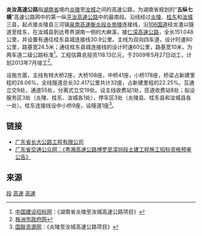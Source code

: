 '''炎汝高速公路'''指[[湖南高速公路|湖南省]]境内[[炎陵县|炎陵]]至[[汝城县|汝城]]之间的高速公路，为湖南省规划的“'''五纵七横'''”高速公路网中的第一纵[[平汝高速公路|平汝高速公路]]中的最南段。沿线经过[[炎陵县|炎陵]]、[[桂东县|桂东]]和[[汝城县|汝城]]三县，起点接炎陵县三河镇[[泉南高速公路|泉南高速]][[泉南高速衡炎段|衡炎段]][[炎帝陵|炎帝陵]]连接线，沿[[106国道|106国道]]经龙渣以隧道至桂东，在汝城县到达粤界湖南一侧的大麻溪，接[[仁深高速公路|仁深高速公路]]，全长151.048公里，并设置有通往桂东县城连接线30.9公里。主线为双向四车道，设计时速80公里，路基宽24.5米；通往桂东县城连接线的设计时速60公里，路基宽10米，为两车道二级公路标准<ref>[http://www.zhaobiao.gov.cn/z/notice/2009/6/24/23227641.shtml 中国建设招标网]{{dead link|date=2018年3月 |bot=InternetArchiveBot |fix-attempted=yes }}：《湖南省炎陵至汝城高速公路项目》</ref>。工程估算总投资118.13亿元，于2009年5月27日动工，计划2013年7月竣工<ref>[http://www.zzcity.gov.cn/sitepublish/site1/gov/zwdt/xsqdt/content_46321.html 株洲市政府网]{{dead link|date=2018年3月 |bot=InternetArchiveBot |fix-attempted=yes }}</ref>。

设施方面，主线有特大桥2座，大桥108座，中桥41座，小桥178座，桥梁占新建里程的28.06%，全线隧道总长32.417公里共计32座，占新建里程的22.25%。互通立交9处，通道55处，分离式立交19处。设主线收费站1处，匝道收费站8处；拟设服务区3处（炎陵、桂东、汝城各1处），停车区3处（炎陵县、桂东县和汝城县各一处）。桂东连接线设中小桥9座，设隧道1座<ref>[http://ebe.gl8610.com/market/archive/200903/005637487206255325242.html 国联资源网]{{dead link|date=2018年3月 |bot=InternetArchiveBot |fix-attempted=yes }}：《炎陵至汝城高速公路项目》</ref>。

== 链接 ==
* [http://www.gdchangda.cn/Item/500.aspx 广东省长大公路工程有限公司] {{Wayback|url=http://www.gdchangda.cn/Item/500.aspx |date=20120629095801 }}
* [http://www.gdcd.gov.cn/gkzb/20090227162748964_1.shtml 广东省交通公众网：《粤湘高速公路博罗至深圳段土建工程施工招标资格预审公告》] {{Wayback|url=http://www.gdcd.gov.cn/gkzb/20090227162748964_1.shtml |date=20160304102935 }}

== 来源 ==
{{Reflist}}

[[Category:平汝高速|段]]
[[Category:株洲交通|高速]]
[[Category:郴州交通|高速]]